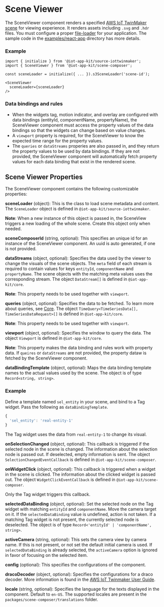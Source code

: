 
<Meta title="Components/SceneViewer" />

# Scene Viewer

The SceneViewer component renders a specified [AWS IoT TwinMaker scene](https://docs.aws.amazon.com/iot-twinmaker/latest/guide/scenes.html) for viewing experience.
It renders assets including `.svg` and `.hdr` files. You must configure a proper [file-loader](https://v4.webpack.js.org/loaders/file-loader/) for your application.
The sample code in the [examples/react-app](https://github.com/awslabs/iot-app-kit/tree/main/examples/react-app) directory has more details.

### Example

```tsx
import { initialize } from '@iot-app-kit/source-iottwinmaker';
import { SceneViewer } from '@iot-app-kit/scene-composer';

const sceneLoader = initialize({ ... }).s3SceneLoader('scene-id');

<SceneViewer
  sceneLoader={sceneLoader}
/>
```

### Data bindings and rules

  * When the widgets tag, motion indicator, and overlay are configured with data bindings (entityId, componentName, propertyName), 
the SceneViewer component must access the property values of the data bindings so that the widgets can change based on value changes.
  * A `viewport` property is required, for the SceneViewer to know the expected time range for the property values. 
  * The `queries` or `dataStreams` properies are also passed in, and they return the property values to be used by data bindings. 
  If they are not provided, the SceneViewer component will automatically fetch property values for each data binding that exist in the rendered scene.

## Scene Viewer Properties

The SceneViewer component contains the following customizable properties:

**sceneLoader** (object): This is the class to load scene metadata and content. 
The `SceneLoader` object is defined in `@iot-app-kit/source-iottwinmaker`.

**Note**: When a new instance of this object is passed in, the SceneView triggers a new loading of the whole scene. 
Create this object only when needed.

**sceneComposerId** (string, optional): This specifies an unique id for an instance of the SceneViewer component. 
An uuid is auto generated, if one is not provided.

**dataStreams** (object, optional): Specifies the data used by the viewer to change the visuals of the scene objects. The `meta` field of 
each stream is required to contain values for keys `entityId`, `componentName` and `propertyName`. 
The scene objects with the matching meta values uses the corresponding stream. The object `DataStream[]` is defined in `@iot-app-kit/core`.

**Note**: This property needs to be used together with `viewport`.

**queries** (object, optional): Specifies the data to be fetched. To learn more about queries, see [Core](https://github.com/awslabs/iot-app-kit/tree/main/docs/Core.md).
The object `TimeQuery<TimeSeriesData[], TimeSeriesDataRequest>[]` is defined in `@iot-app-kit/core`.

**Note**: This property needs to be used together with `viewport`.

**viewport** (object, optional): Specifies the window to query the data. The object `Viewport` is defined in `@iot-app-kit/core`.

**Note**: This property makes the data binding and rules work with property data. If `queires` or `dataStreams` are not provided, 
the property dataw is fetched by the SceneViewer component.

**dataBindingTemplate** (object, optional): Maps the data binding template names to the actual values used by the scene.
The object is of type `Record<string, string>`.

### Example

Define a template named `sel_entity` in your scene, and bind to a Tag widget. Pass the following as `dataBindingTemplate`.
```ts
{
  'sel_entity': 'real-entity-1'
}
```
The Tag widget uses the data from `real-entity-1` to change its visual.

**onSelectionChanged** (object, optional): This callback is triggered if the selected node in the scene is changed. The information about the selection node is passed out.
If deselected, empty information is sent. The object `SelectionChangedEventCallback` is defined in `@iot-app-kit/scene-composer`. 

**onWidgetClick** (object, optional): This callback is triggered when a widget in the scene is clicked. The information about the clicked widget is passed out. The object 
`WidgetClickEventCallback` is defined in `@iot-app-kit/scene-composer`.

Only the Tag widget triggers this callback.

**selectedDataBinding** (object, optional): Set the selected node on the Tag widget with matching `entityId` and `componentName`. Move the camera target on it.
If the `selectedDataBinding` value is undefined, action is not taken. If a matching Tag widget is not present, the currently selected node is deselected. The object is of type
 `Record<'entityId' | 'componentName', string>`.

**activeCamera** (string, optional): This sets the camera view by camera name. If this is not present, or not set the default initial camera is used. 
If `selectedDataBinding` is already selected, the `activeCamera` option is ignored in favor of focusing on the selected item.

**config** (optional): This specifies the configurations of the component.

**dracoDecoder** (object, optional): Specifies the configurations for a draco decoder. More information is found in the 
 [AWS IoT Twinmaker User Guide](https://docs.aws.amazon.com/iot-twinmaker/latest/guide/scenes-before-starting.html).

**locale** (string, optional): Specifies the language for the texts displayed in the component. Default to `en-US`. The supported locales 
are present in the `packages/scene-composer/translations` folder.



